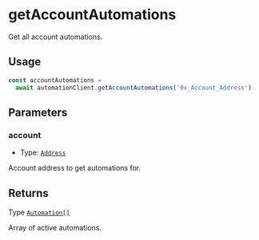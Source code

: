# getAccountAutomations

Get all account automations.

## Usage

```typescript copy
const accountAutomations =
  await automationClient.getAccountAutomations('0x_Account_Address')
```

## Parameters

### account

- Type: [`Address`](https://viem.sh/docs/glossary/types#address)

Account address to get automations for.

## Returns

Type [`Automation[]`](/automations/glossary/types.mdx#automation)

Array of active automations.
